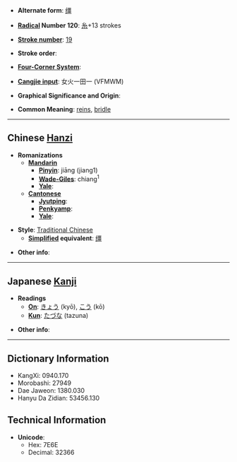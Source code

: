 * '''Alternate form''': [[缰]]

* '''[[Wiktionary:Chinese radical index| Radical]] Number 120''': [[Wiktionary:Chinese radical index 糸|糸]]+13 strokes

* '''[[Wiktionary:Chinese total strokes index|Stroke number]]''': [[Wiktionary:Chinese total strokes index 19|19]]

* '''Stroke order''': 

* '''[[Wiktionary:Chinese four corner index|Four-Corner System]]''': 

* '''[[Wiktionary:Chinese Cangjie index|Cangjie input]]''': 女火一田一 (VFMWM)

* '''Graphical Significance and Origin''': 

* '''Common Meaning''': [[rein]]s, [[bridle]]

----

== Chinese [[Hanzi]] ==

* '''Romanizations'''
** '''[[Mandarin]]'''
*** '''[[Pinyin]]''': jiāng (jiang1)
*** '''[[Wade-Giles]]''': chiang<sup>1</sup>
*** '''[[Yale]]''': 
** '''[[Cantonese]]'''
*** '''[[Jyutping]]''':
*** '''[[Penkyamp]]''': 
*** '''[[Yale]]''': 

* '''Style''': [[Traditional Chinese]] 
** '''[[Simplified Chinese|Simplified]] equivalent''': [[缰]]

* '''Other info''': 

----

== Japanese [[Kanji]] ==

* '''Readings'''
** '''[[On]]''': [[きょう]] (kyō), [[こう]] (kō)
** '''[[Kun]]''': [[たづな]] (tazuna)

* '''Other info''':  

----

== Dictionary Information ==

* KangXi: 0940.170
* Morobashi: 27949
* Dae Jaweon: 1380.030
* Hanyu Da Zidian: 53456.130

== Technical Information ==

* '''Unicode''':
** Hex: 7E6E
** Decimal: 32366